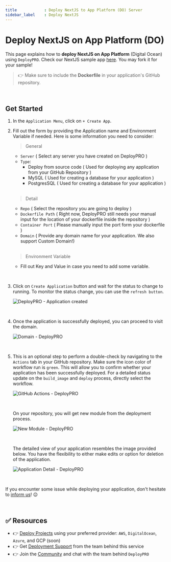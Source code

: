 ```yaml
---
title            : Deploy NextJS to App Platform (DO) Server
sidebar_label    : Deploy NextJS
---
```


# Deploy NextJS on App Platform (DO) 

This page explains how to **deploy NextJS on App Platform** (Digital Ocean) using `DeployPRO`. Check our NextJS sample app [here](https://github.com/app-generator/deploypro-nextjs). You may fork it for your sample!

> 👉 Make sure to include the **Dockerfile** in your application's GitHub repository.

<br />

## Get Started

1. In the `Application Menu`, click on `+ Create App`.
2. Fill out the form by providing the Application name and Environment Variable if needed. Here is some information you need to consider:

    > General

    - `Server` ( Select any server you have created on DeployPRO )
    - `Type`:
        - Deploy from source code ( Used for deploying any application from your GitHub Repository )
        - MySQL ( Used for creating a database for your application )
        - PostgresSQL ( Used for creating a database for your application )

    <br />

    > Detail

    - `Repo` ( Select the repository you are going to deploy )
    - `Dockerfile Path` ( Right now, DeployPRO still needs your manual input for the location of your dockerfile inside the repository )
    - `Container Port` ( Please manually input the port form your dockerfile )
    - `Domain` ( Provide any domain name for your application. We also support Custom Domain!)

    <br />

    > Environment Variable

    - Fill out Key and Value in case you need to add some variable.

<br />

3. Click on `Create Application` button and wait for the status to change to running. To monitor the status change, you can use the `refresh button`.

    ![DeployPRO - Application created](https://github.com/auliaromadon/sample-django/assets/46531367/7f1cd56b-9f8f-483c-bfff-a2b3e5ed6a50)

<br />

4. Once the application is successfully deployed, you can proceed to visit the domain.

    ![Domain - DeployPRO](https://github.com/auliaromadon/sample-django/assets/46531367/32c5455e-59dc-488f-861c-55aa5feb87bd)

<br />

5. This is an optional step to perform a double-check by navigating to the `Actions` tab in your GitHub repository. Make sure the icon color of workflow run is `green`. This will allow you to confirm whether your application has been successfully deployed. For a detailed status update on the `build_image` and `deploy` process, directly select the workflow.

    ![GitHub Actions - DeployPRO](https://github.com/auliaromadon/sample-django/assets/46531367/9f06e52f-5f99-46bf-b3e4-f64492d4099f)

    <br />

    On your repository, you will get new module from the deployment process.

    ![New Module - DeployPRO](https://github.com/auliaromadon/sample-django/assets/46531367/05522911-0543-4f64-b44b-7e7a4113c0f6)

    <br />

    The detailed view of your application resembles the image provided below. You have the flexibility to either make edits or option for deletion of the application.

    ![Application Detail - DeployPRO](https://github.com/auliaromadon/sample-django/assets/46531367/0cd33a27-dcef-455d-9167-874fb3ada5c6)

    <br />
    
If you encounter some issue while deploying your application, don't hesitate to [inform us](https://discord.gg/qQhjQZhnur)! 😉

<br />

## ✅ Resources

- 👉 [Deploy Projects](https://deploypro.dev/) using your preferred provider: `AWS`, `DigitalOcean`, `Azure`, and GCP (soon)
- 👉 Get [Deployment Support](https://deploypro.dev/support/) from the team behind this service
- 👉 Join the [Community](https://discord.gg/qQhjQZhnur) and chat with the team behind `DeployPRO`